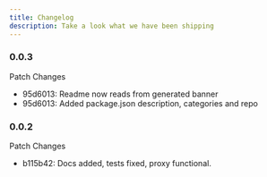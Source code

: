```yaml
---
title: Changelog
description: Take a look what we have been shipping
---
```


### 0.0.3

 Patch Changes

- 95d6013: Readme now reads from generated banner
- 95d6013: Added package.json description, categories and repo

### 0.0.2

 Patch Changes

- b115b42: Docs added, tests fixed, proxy functional.
